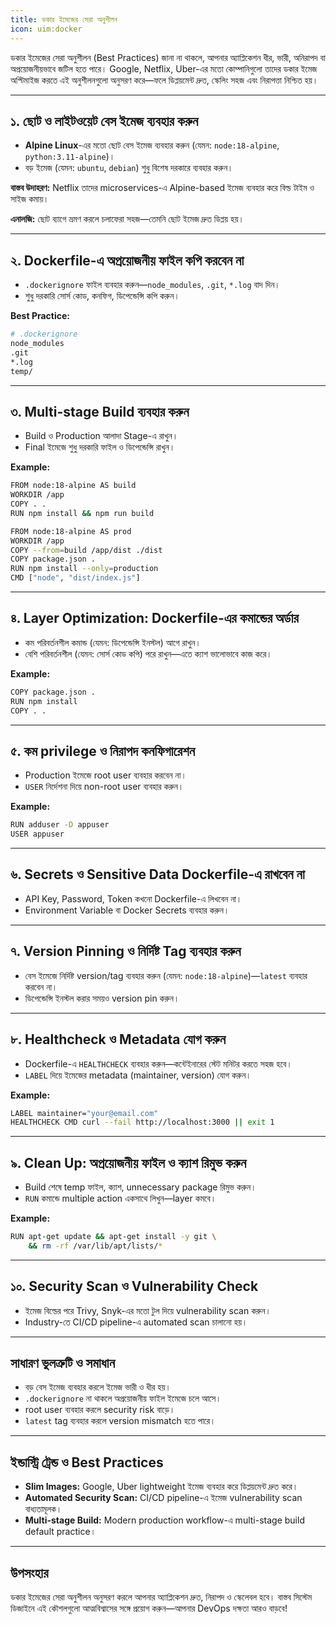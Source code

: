 ```yaml
---
title: ডকার ইমেজের সেরা অনুশীলন
icon: uim:docker
---
```


ডকার ইমেজের সেরা অনুশীলন (Best Practices) জানা না থাকলে, আপনার অ্যাপ্লিকেশন ধীর, ভারী, অনিরাপদ বা অপ্রয়োজনীয়ভাবে জটিল হতে পারে। Google, Netflix, Uber-এর মতো কোম্পানিগুলো তাদের ডকার ইমেজ অপ্টিমাইজ করতে এই অনুশীলনগুলো অনুসরণ করে—ফলে ডিপ্লয়মেন্ট দ্রুত, স্কেলিং সহজ এবং নিরাপত্তা নিশ্চিত হয়।

---

## ১. ছোট ও লাইটওয়েট বেস ইমেজ ব্যবহার করুন

- **Alpine Linux**-এর মতো ছোট বেস ইমেজ ব্যবহার করুন (যেমন: `node:18-alpine`, `python:3.11-alpine`)।
- বড় ইমেজ (যেমন: `ubuntu`, `debian`) শুধু বিশেষ দরকারে ব্যবহার করুন।

**বাস্তব উদাহরণ:** Netflix তাদের microservices-এ Alpine-based ইমেজ ব্যবহার করে বিল্ড টাইম ও সাইজ কমায়।

**এনালজি:** ছোট ব্যাগে ভ্রমণ করলে চলাফেরা সহজ—তেমনি ছোট ইমেজ দ্রুত ডিপ্লয় হয়।

---

## ২. Dockerfile-এ অপ্রয়োজনীয় ফাইল কপি করবেন না

- `.dockerignore` ফাইল ব্যবহার করুন—`node_modules`, `.git`, `*.log` বাদ দিন।
- শুধু দরকারি সোর্স কোড, কনফিগ, ডিপেন্ডেন্সি কপি করুন।

**Best Practice:**
```bash
# .dockerignore
node_modules
.git
*.log
temp/
```

---

## ৩. Multi-stage Build ব্যবহার করুন

- Build ও Production আলাদা Stage-এ রাখুন।
- Final ইমেজে শুধু দরকারি ফাইল ও ডিপেন্ডেন্সি রাখুন।

**Example:**
```bash
FROM node:18-alpine AS build
WORKDIR /app
COPY . .
RUN npm install && npm run build

FROM node:18-alpine AS prod
WORKDIR /app
COPY --from=build /app/dist ./dist
COPY package.json .
RUN npm install --only=production
CMD ["node", "dist/index.js"]
```

---

## ৪. Layer Optimization: Dockerfile-এর কমান্ডের অর্ডার

- কম পরিবর্তনশীল কমান্ড (যেমন: ডিপেন্ডেন্সি ইনস্টল) আগে রাখুন।
- বেশি পরিবর্তনশীল (যেমন: সোর্স কোড কপি) পরে রাখুন—এতে ক্যাশ ভালোভাবে কাজ করে।

**Example:**
```bash
COPY package.json .
RUN npm install
COPY . .
```

---

## ৫. কম privilege ও নিরাপদ কনফিগারেশন

- Production ইমেজে root user ব্যবহার করবেন না।
- `USER` নির্দেশনা দিয়ে non-root user ব্যবহার করুন।

**Example:**
```bash
RUN adduser -D appuser
USER appuser
```

---

## ৬. Secrets ও Sensitive Data Dockerfile-এ রাখবেন না

- API Key, Password, Token কখনো Dockerfile-এ লিখবেন না।
- Environment Variable বা Docker Secrets ব্যবহার করুন।

---

## ৭. Version Pinning ও নির্দিষ্ট Tag ব্যবহার করুন

- বেস ইমেজে নির্দিষ্ট version/tag ব্যবহার করুন (যেমন: `node:18-alpine`)—`latest` ব্যবহার করবেন না।
- ডিপেন্ডেন্সি ইনস্টল করার সময়ও version pin করুন।

---

## ৮. Healthcheck ও Metadata যোগ করুন

- Dockerfile-এ `HEALTHCHECK` ব্যবহার করুন—কন্টেইনারের স্টেট মনিটর করতে সহজ হবে।
- `LABEL` দিয়ে ইমেজের metadata (maintainer, version) যোগ করুন।

**Example:**
```bash
LABEL maintainer="your@email.com"
HEALTHCHECK CMD curl --fail http://localhost:3000 || exit 1
```

---

## ৯. Clean Up: অপ্রয়োজনীয় ফাইল ও ক্যাশ রিমুভ করুন

- Build শেষে temp ফাইল, ক্যাশ, unnecessary package রিমুভ করুন।
- `RUN` কমান্ডে multiple action একসাথে লিখুন—layer কমবে।

**Example:**
```bash
RUN apt-get update && apt-get install -y git \
    && rm -rf /var/lib/apt/lists/*
```

---

## ১০. Security Scan ও Vulnerability Check

- ইমেজ বিল্ডের পরে Trivy, Snyk-এর মতো টুল দিয়ে vulnerability scan করুন।
- Industry-তে CI/CD pipeline-এ automated scan চালানো হয়।

---

## সাধারণ ভুলত্রুটি ও সমাধান

- বড় বেস ইমেজ ব্যবহার করলে ইমেজ ভারী ও ধীর হয়।
- `.dockerignore` না থাকলে অপ্রয়োজনীয় ফাইল ইমেজে চলে আসে।
- root user ব্যবহার করলে security risk বাড়ে।
- `latest` tag ব্যবহার করলে version mismatch হতে পারে।

---

## ইন্ডাস্ট্রি ট্রেন্ড ও Best Practices

- **Slim Images:** Google, Uber lightweight ইমেজ ব্যবহার করে ডিপ্লয়মেন্ট দ্রুত করে।
- **Automated Security Scan:** CI/CD pipeline-এ ইমেজ vulnerability scan বাধ্যতামূলক।
- **Multi-stage Build:** Modern production workflow-এ multi-stage build default practice।

---

## উপসংহার

ডকার ইমেজের সেরা অনুশীলন অনুসরণ করলে আপনার অ্যাপ্লিকেশন দ্রুত, নিরাপদ ও স্কেলেবল হবে। বাস্তব সিস্টেম ডিজাইনে এই কৌশলগুলো আত্মবিশ্বাসের সঙ্গে প্রয়োগ করুন—আপনার DevOps দক্ষতা আরও বাড়বে!
